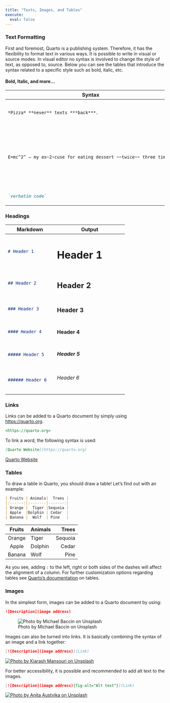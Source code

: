 ```yaml
---
title: "Texts, Images, and Tables"
execute:
  eval: false
---
```


### Text Formatting

First and foremost, Quarto is a publishing system.
Therefore, it has the flexibility to format text in various ways.
It is possible to write in visual or source modes.
In visual editor no syntax is involved to change the style of text, as opposed to, source.
Below you can see the tables that introduce the syntax related to a specific style such as bold, italic, etc.

#### Bold, Italic, and more...

+------------------------------------------------------------------+------------------------------------------------------------------+
| Syntax                                                           | Output                                                           |
+==================================================================+==================================================================+
| ``` markdown                                                     | *Pizza* **never** texts ***back***.                              |
| *Pizza* **never** texts ***back***.                              |                                                                  |
| ```                                                              |                                                                  |
+------------------------------------------------------------------+------------------------------------------------------------------+
| ``` markdown                                                     | E=mc^2^ — my ex~2~cuse for eating dessert ~~twice~~ three times! |
| E=mc^2^ — my ex~2~cuse for eating dessert ~~twice~~ three times! |                                                                  |
| ```                                                              |                                                                  |
+------------------------------------------------------------------+------------------------------------------------------------------+
| ``` markdown                                                     | `verbatim code`                                                  |
| `verbatim code`                                                  |                                                                  |
| ```                                                              |                                                                  |
+------------------------------------------------------------------+------------------------------------------------------------------+

### Headings

+-----------------+-----------------------------------+
| Markdown        | Output                            |
+=================+===================================+
| ``` markdown    | # Header 1 {.heading-output}      |
| # Header 1      |                                   |
| ```             |                                   |
+-----------------+-----------------------------------+
| ``` markdown    | ## Header 2 {.heading-output}     |
| ## Header 2     |                                   |
| ```             |                                   |
+-----------------+-----------------------------------+
| ``` markdown    | ### Header 3 {.heading-output}    |
| ### Header 3    |                                   |
| ```             |                                   |
+-----------------+-----------------------------------+
| ``` markdown    | #### Header 4 {.heading-output}   |
| #### Header 4   |                                   |
| ```             |                                   |
+-----------------+-----------------------------------+
| ``` markdown    | ##### Header 5 {.heading-output}  |
| ##### Header 5  |                                   |
| ```             |                                   |
+-----------------+-----------------------------------+
| ``` markdown    | ###### Header 6 {.heading-output} |
| ###### Header 6 |                                   |
| ```             |                                   |
+-----------------+-----------------------------------+

### Links 

Links can be added to a Quarto document by simply using <https://quarto.org>.

```markdown
<https://quarto.org>
```

To link a word, the following syntax is used:

```markdown
[Quarto Website](https://quarto.org)
```
[Quarto Website](https://quarto.org)

### Tables

To draw a table in Quarto, you should draw a table!
Let's find out with an example:

``` markdown
| Fruits | Animals|  Trees |
|:------:|:-------|-------:|
| Orange |  Tiger |Sequoia |
| Apple  |Dolphin | Cedar  |
| Banana |  Wolf  | Pine   |
```

| Fruits | Animals|  Trees |
|:------:|:-------|-------:|
| Orange |  Tiger |Sequoia |
| Apple  |Dolphin | Cedar  |
| Banana |  Wolf  | Pine   |

As you see, adding `:` to the left,  right or both sides of the dashes will affect the alignment of a column.
For further customization options regarding tables see [Quarto's documentation](https://quarto.org/docs/authoring/tables.html) on tables.

### Images

In the simplest form, images can be added to a Quarto document by using:

```markdown 
![Description](image address)
```
![Photo by Michael Baccin on Unsplash](../images/Yellow House.jpg)

Images can also be turned into links. It is basically combining the syntax of an image and a link together:
``` markdown 
[![Description](image address)](Link)
```
[![Photo by Kiarash Mansouri on Unsplash](../images/Up.jpg)](https://unsplash.com/photos/a-yellow-house-with-a-mountain-in-the-background-ZcIquAS0T-I)


For better accessibility, it is possible and recommended to add alt text to the images.

``` markdown 
[![Description](image address){fig-alt="Alt text"}](Link)
``` 

[![Photo by Anita Austvika on Unsplash](../images/Vase.jpg){fig-alt="A vase with yellow, red, purple and white flowers."}](https://unsplash.com/photos/a-white-pitcher-filled-with-flowers-on-top-of-a-table-6hZbcPBdyek)
